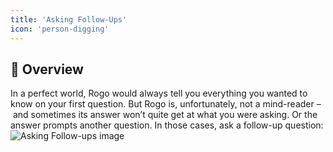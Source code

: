 ```yaml
---
title: 'Asking Follow-Ups'
icon: 'person-digging'
---
```


## 🤖 Overview
In a perfect world, Rogo would always tell you everything you wanted to know on your first question. But Rogo is, unfortunately, not a mind-reader – and sometimes its answer won’t quite get at what you were asking. Or the answer prompts another question. In those cases, ask a follow-up question:
<img
	className="block dark:hidden"
	src="/images/asking-follow-ups.png"
	alt="Asking Follow-ups image"
/>